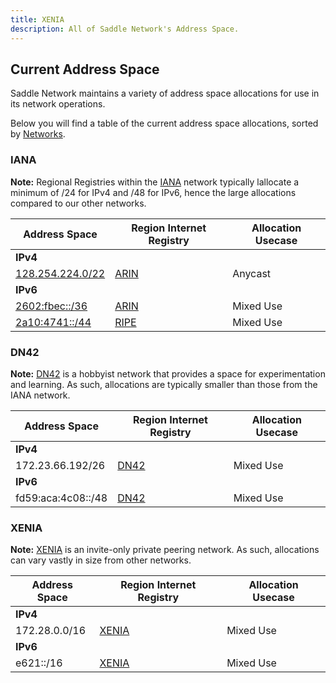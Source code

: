 ---
title: XENIA
description: All of Saddle Network's Address Space.
---

## Current Address Space

Saddle Network maintains a variety of address space allocations for use in its network operations. 

Below you will find a table of the current address space allocations, sorted by [Networks](/infra/networks).

### IANA 
**Note:** Regional Registries within the [IANA](/infra/networks/iana) network typically lallocate a minimum of /24 for IPv4 and /48 for IPv6, hence the large allocations compared to our other networks.

| Address Space | Region Internet Registry            | Allocation Usecase |
| -------------- | ---------------------------------- | ------------------ |
| **IPv4** |||
| [128.254.224.0/22](/infra/ips/224.0) | [ARIN](https://whois.arin.net/rest/net/NET-128-254-224-0-1) | Anycast |
| **IPv6** |||
| [2602:fbec::/36](/infra/ips/2602fbec) | [ARIN](https://whois.arin.net/rest/net/NET6-2602-FBEC-1) | Mixed Use |
| [2a10:4741::/44](/infra/ipa/2a104741) | [RIPE](https://apps.db.ripe.net/db-web-ui/#/query?searchtext=2a10:4741::/44) | Mixed Use |

### DN42
**Note:** [DN42](/infra/networks/dn42) is a hobbyist network that provides a space for experimentation and learning. As such, allocations are typically smaller than those from the IANA network.

| Address Space | Region Internet Registry            | Allocation Usecase |
| -------------- | ---------------------------------- | ------------------ |
| **IPv4** |||
| 172.23.66.192/26 | [DN42](https://dn42.dev) | Mixed Use |
| **IPv6** |||
| fd59:aca:4c08::/48 | [DN42](https://dn42.dev) | Mixed Use |

### XENIA
**Note:** [XENIA](/infra/networks/xenia) is an invite-only private peering network. As such, allocations can vary vastly in size from other networks.

| Address Space | Region Internet Registry            | Allocation Usecase |
| -------------- | ---------------------------------- | ------------------ |
| **IPv4** |||
| 172.28.0.0/16 | [XENIA](https://xnia.net) | Mixed Use |
| **IPv6** |||
| e621::/16 | [XENIA](https://xnia.net) | Mixed Use |